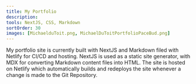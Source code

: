 ```yaml
---
title: My Portfolio
description: 
tools: NextJS, CSS, Markdown
sortOrder: 30
images: [MichaelduToit.png, MichaelDuToitPortfolioPaceBud.png]
---
```


My portfolio site is currently built with NextJS and Markdown filed with Netlify for CI/CD and hosting.
NextJS is used as a static site generator, with MDX for converting Markdown content files into HTML.
The site is hosted on Netlify which automatically builds and redeploys the site whenever a change is made to the Git Repository.